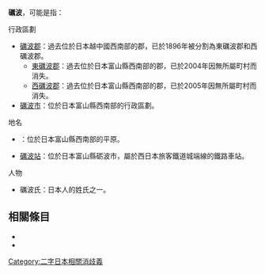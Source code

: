 {{disambig|cat=二字亚洲地名消歧义}}

'''礪波'''，可能是指：

; 行政區劃
* [[礪波郡|礪波郡]]：過去位於日本越中國西南部的郡，已於1896年被分割為東礪波郡和西礪波郡。
** [[東礪波郡|東礪波郡]]：過去位於日本富山縣西南部的郡，已於2004年因無所屬町村而消失。
** [[西礪波郡|西礪波郡]]：過去位於日本富山縣西南部的郡，已於2005年因無所屬町村而消失。
* [[礪波市|礪波市]]：位於日本富山縣西南部的行政區劃。

; 地名
* {{Tsl|ja|砺波平野|礪波平原}}：位於日本富山縣西南部的平原。
* [[礪波站|礪波站]]：位於日本富山縣砺波市，屬於西日本旅客鐵道城端線的鐵路車站。

; 人物
* 礪波氏：日本人的姓氏之一。

== 相關條目 ==

* {{Lookfrom|礪波}}
* {{Intitle}}

{{DEFAULTSORT:Tonami}}
[[Category:二字日本相關消歧義|Category:二字日本相關消歧義]]